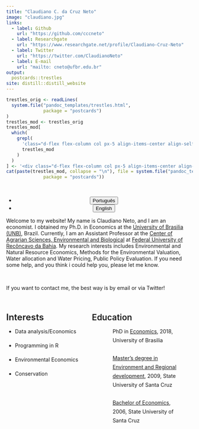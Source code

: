 ---
title: "Claudiano C. da Cruz Neto"
image: "claudiano.jpg"
links:
  - label: Github
    url: "https://github.com/cccneto"
  - label: Researchgate
    url: "https://www.researchgate.net/profile/Claudiano-Cruz-Neto"
  - label: Twitter
    url: "https://twitter.com/ClaudianoNeto"
  - label: E-mail
    url: "mailto: cneto@ufbr.edu.br"
output:
  postcards::trestles
site: distill::distill_website
---

<!-- The postcard had a useless second scrollbar (in addition to the big one of distill). For some reason, I couldn't remove it with the CSS in custom.css. My only solution is to modify the source of the postcards::trestle template to remove this scrollbar. -->
```{r, include = FALSE}
trestles_orig <- readLines(
  system.file("pandoc_templates/trestles.html",
              package = "postcards")
)
trestles_mod <- trestles_orig
trestles_mod[
  which(
    grepl(
      'class="d-flex flex-column col px-5 align-items-center align-self-center mh-100" style="overflow-y: scroll;"',
      trestles_mod
    )
  )
] <- '<div class="d-flex flex-column col px-5 align-items-center align-self-center mh-100" style="overflow-y: none;">'
cat(paste(trestles_mod, collapse = "\n"), file = system.file("pandoc_templates/trestles.html",
              package = "postcards"))
```

<br>

<center>
<ul class="list-inline">
  <li class="list-inline-item">
    <a href="index.html">
      <button type="button" class="btn btn-outline-dark mb-2">
                        Português
                      </button>
                    </a>
                  </li>

  <li class="list-inline-item">
    <a href="index_en.html">
      <button type="button" class="btn btn-outline-dark mb-2">
                        English
                      </button>
                    </a>
                  </li>
                  
</ul>
</center>

Welcome to my website! My name is Claudiano Neto, and I am an economist. I obtained my Ph.D. in Economics at the [University of Brasilia (UNB)](http://www.economia.unb.br/index.php/pos-graduacao/), Brazil. Currently, I am an Assistant Professor at the [Center of Agrarian Sciences, Environmental and Biological](https://www.ufrb.edu.br/ccaab/) at [Federal University of Recôncavo da Bahia](https://ufrb.edu.br/portal/). My research interests includes Environmental and Natural Resource Economics, Methods for the Environmental Valuation,  Water allocation and Water Pricing, Public Policy Evaluation. If you need some help, and you think i could help you, please let me know. 

<br>

If you want to contact me, the best way is by email or via Twitter!

<br>

:::: {style="display: grid; grid-template-columns: 40% 50%; grid-column-gap: 30px; line-height: 1.5rem;"}

::: {}
<span style = "font-size: 1.5rem; font-weight: 600;"> Interests </span>

* Data analysis/Economics

* Programming in R

* Environmental Economics

* Conservation
:::

::: {}
<span style = "font-size: 1.4rem; font-weight: 600;"> Education </span>

<ul>
 
<li style = "list-style: none; background-image: url(graduation-cap-solid.png); background-repeat: no-repeat;  background-size: 1.2rem; padding-left: 2rem;"> PhD in [Economics](http://www.unb.br/), 2018, University of Brasilia </li>
<br>
<li style = "list-style: none; background-image: url(graduation-cap-solid.png); background-repeat: no-repeat;  background-size: 1.2rem; padding-left: 2rem;">   [Master's degree in Environment and Regional development](https://www.uesc.br), 2009, State University of Santa Cruz  </li>
<br>
<li style = "list-style: none; background-image: url(graduation-cap-solid.png); background-repeat: no-repeat;  background-size: 1.2rem; padding-left: 2rem;">    [Bachelor of Economics](http://www.uesc.br), 2006, State University of Santa Cruz
</li>
<br>

</ul>
:::
::::